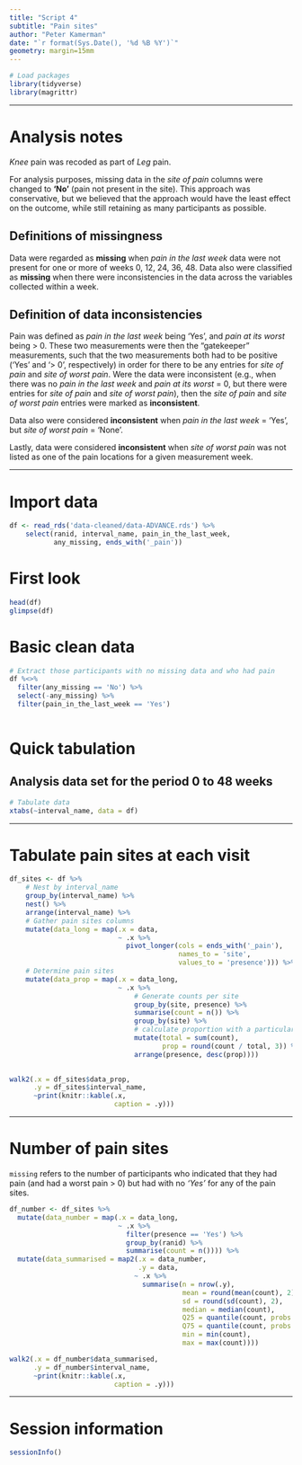 ```yaml
---
title: "Script 4"
subtitle: "Pain sites"
author: "Peter Kamerman"
date: "`r format(Sys.Date(), '%d %B %Y')`"
geometry: margin=15mm
---
```


```r
# Load packages
library(tidyverse)
library(magrittr)
```

----

# Analysis notes

_Knee_ pain was recoded as part of _Leg_ pain.

For analysis purposes, missing data in the _site of pain_ columns were changed to **'No'** (pain not present in the site). This approach was conservative, but we believed that the approach would have the least effect on the outcome, while still retaining as many participants as possible.

## Definitions of missingness

Data were regarded as **missing** when _pain in the last week_ data were not present for one or more of weeks 0, 12, 24, 36, 48. Data also were classified as **missing** when there were inconsistencies in the data across the variables collected within a week.

## Definition of data inconsistencies

Pain was defined as _pain in the last week_  being 'Yes', and _pain at its worst_ being > 0. These two measurements were then the "gatekeeper" measurements, such that the two measurements both had to be positive ('Yes' and '> 0', respectively) in order for there to be any entries for _site of pain_ and _site of worst pain_. Were the data were inconsistent (e.g., when there was no _pain in the last week_ and _pain at its worst_ = 0, but there were entries for _site of pain_ and _site of worst pain_), then the _site of pain_ and _site of worst pain_ entries were marked as **inconsistent**. 

Data also were considered **inconsistent** when _pain in the last week_ = 'Yes', but _site of worst pain_ = 'None'. 

Lastly, data were considered **inconsistent** when _site of worst pain_ was not listed as one of the pain locations for a given measurement week.

----

# Import data

```r
df <- read_rds('data-cleaned/data-ADVANCE.rds') %>% 
    select(ranid, interval_name, pain_in_the_last_week, 
           any_missing, ends_with('_pain'))
```

# First look 

```r
head(df)
glimpse(df)
```

# Basic clean data

```r
# Extract those participants with no missing data and who had pain
df %<>%
  filter(any_missing == 'No') %>% 
  select(-any_missing) %>% 
  filter(pain_in_the_last_week == 'Yes')
  
```

# Quick tabulation

## Analysis data set for the period 0 to 48 weeks

```r
# Tabulate data
xtabs(~interval_name, data = df)
```
----

# Tabulate pain sites at each visit

```r
df_sites <- df %>% 
    # Nest by interval_name
    group_by(interval_name) %>% 
    nest() %>% 
    arrange(interval_name) %>% 
    # Gather pain sites columns
    mutate(data_long = map(.x = data,
                           ~ .x %>% 
                             pivot_longer(cols = ends_with('_pain'),
                                          names_to = 'site',
                                          values_to = 'presence'))) %>% 
    # Determine pain sites
    mutate(data_prop = map(.x = data_long,
                           ~ .x %>% 
                               # Generate counts per site
                               group_by(site, presence) %>% 
                               summarise(count = n()) %>% 
                               group_by(site) %>% 
                               # calculate proportion with a particular pain site
                               mutate(total = sum(count),
                                      prop = round(count / total, 3)) %>% 
                               arrange(presence, desc(prop))))
    

walk2(.x = df_sites$data_prop, 
      .y = df_sites$interval_name, 
      ~print(knitr::kable(.x, 
                          caption = .y)))
```

----

# Number of pain sites

`missing` refers to the number of participants who indicated that they had pain (and had a worst pain $>$ 0) but had with no _'Yes'_ for any of the pain sites. 

```r
df_number <- df_sites %>% 
  mutate(data_number = map(.x = data_long,
                           ~ .x %>% 
                             filter(presence == 'Yes') %>% 
                             group_by(ranid) %>% 
                             summarise(count = n()))) %>% 
  mutate(data_summarised = map2(.x = data_number,
                                .y = data,
                               ~ .x %>% 
                                 summarise(n = nrow(.y),
                                           mean = round(mean(count), 2),
                                           sd = round(sd(count), 2),
                                           median = median(count),
                                           Q25 = quantile(count, probs = 0.25),
                                           Q75 = quantile(count, probs = 0.75),
                                           min = min(count),
                                           max = max(count))))

walk2(.x = df_number$data_summarised, 
      .y = df_number$interval_name, 
      ~print(knitr::kable(.x, 
                          caption = .y)))
```

----

# Session information

```r
sessionInfo()
```